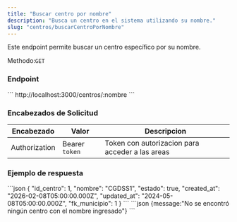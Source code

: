 ```yaml
---
title: "Buscar centro por nombre"
description: "Busca un centro en el sistema utilizando su nombre."
slug: "centros/buscarCentroPorNombre"
---
```




Este endpoint permite buscar un centro específico por su nombre.

Methodo:`GET`

<h3>Endpoint</h3>

<Tabs>
  <TabItem label="Endpoint">
  ```
  http://localhost:3000/centros/:nombre
  ```
  </TabItem>
</Tabs>

<h3>Encabezados de Solicitud</h3>

| Encabezado | Valor | Descripcion
|----------|-------| -------
| Authorization |  Bearer `token` | Token con autorizacion para acceder a las areas

<h3>Ejemplo de respuesta</h3>

<Tabs>
  <TabItem label="Status 200">
  ```json
{
    "id_centro": 1,
    "nombre": "CGDSS1",
    "estado": true,
    "created_at": "2026-02-08T05:00:00.000Z",
    "updated_at": "2024-05-08T05:00:00.000Z",
    "fk_municipio": 1
  }
```
  </TabItem>

  <TabItem label="Status 404">
  ```json
  {message:"No se encontró ningún centro con el nombre ingresado"}
  ```
  </TabItem>

</Tabs>



